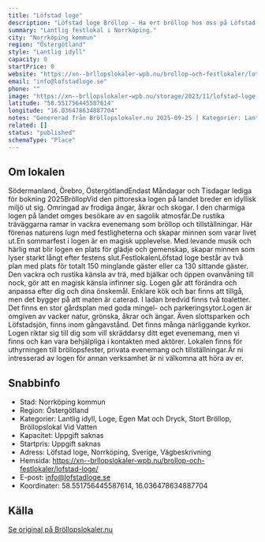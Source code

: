 ```yaml
---
title: "Löfstad loge"
description: "Löfstad loge Bröllop - Ha ert bröllop hos oss på Löfstad loge. Se vår fina Bröllopslokal. Skicka gärna en förfrågan så hjälper vi Er!"
summary: "Lantlig festlokal i Norrköping."
city: "Norrköping kommun"
region: "Östergötland"
style: "Lantlig idyll"
capacity: 0
startPrice: 0
website: "https://xn--brllopslokaler-wpb.nu/brollop-och-festlokaler/lofstad-loge/"
email: "info@lofstadloge.se"
phone: ""
image: "https://xn--brllopslokaler-wpb.nu/storage/2023/11/lofstad-loge-slott-brollopslokalbrollop-festlokal-norrkoping-linkoping-_2_-_Custom_.webp"
latitude: "58.551756445587614"
longitude: "16.036478634887704"
notes: "Genererad från Bröllopslokaler.nu 2025-09-25 | Kategorier: Lantlig idyll, Loge, Egen Mat och Dryck, Stort Bröllop, Bröllopslokal Vid Vatten"
related: []
status: "published"
schemaType: "Place"
---
```


## Om lokalen

Södermanland, Örebro, ÖstergötlandEndast Måndagar och Tisdagar lediga för bokning 2025BröllopVid den pittoreska logen på landet breder en idyllisk miljö ut sig. Omringad av frodiga ängar, åkrar och skogar. I den charmiga logen på landet omges besökare av en sagolik atmosfär.De rustika träväggarna ramar in vackra evenemang som bröllop och tillställningar. Här förenas naturens lugn med festligheterna och skapar minnen som varar livet ut.En sommarfest i logen är en magisk upplevelse. Med levande musik och härlig mat blir logen en plats för glädje och gemenskap, skapar minnen som lyser starkt långt efter festens slut.FestlokalenLöfstad loge består av två plan med plats för totalt 150 minglande gäster eller ca 130 sittande gäster. Den vackra och rustika känsla av trä, med bjälkar och öppen ovanvåning till nock, gör att en magisk känsla infinner sig. Logen går att förändra och anpassa efter dig och dina önskemål. Enklare kök och bar finns att tillgå, men det bygger på att maten är caterad. I ladan bredvid finns två toaletter. Det finns en stor gårdsplan med goda mingel- och parkeringsytor.Logen är omgiven av vacker natur, grönska, åkrar och ängar. Även slottsparken och Löfstadsjön, finns inom gångavstånd. Det finns många närliggande kyrkor. Logen riktar sig till dig som vill skräddarsy ditt eget evenemang, men vi finns och kan vara behjälpliga i kontakten med aktörer. Lokalen finns för uthyrningen till bröllopsfester, privata evenemang och tillställningar.Är ni intresserad av logen för annan verksamhet är ni välkomna att höra av er.

## Snabbinfo

- Stad: Norrköping kommun
- Region: Östergötland
- Kategorier: Lantlig idyll, Loge, Egen Mat och Dryck, Stort Bröllop, Bröllopslokal Vid Vatten
- Kapacitet: Uppgift saknas
- Startpris: Uppgift saknas
- Adress: Löfstad loge, Norrköping, Sverige, Vägbeskrivning
- Hemsida: https://xn--brllopslokaler-wpb.nu/brollop-och-festlokaler/lofstad-loge/
- E-post: info@lofstadloge.se
- Koordinater: 58.551756445587614, 16.036478634887704

## Källa

[Se original på Bröllopslokaler.nu](https://xn--brllopslokaler-wpb.nu/brollop-och-festlokaler/lofstad-loge/)
